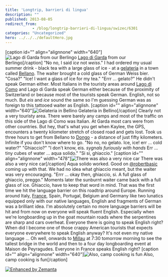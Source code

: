 ```yaml
---
title: 'Longtrip, barrieri di lingua'
description: ""
published: 2013-08-05
redirect_from: 
            - /blog/longtrip-barrieri-di-lingua/swizec/6301
categories: "Uncategorized"
hero: ../../../defaultHero.jpg
---
```

\[caption id="" align="alignnone" width="640"]![Lago di Garda from our Berlingo](https://www.filepicker.io/api/file/rMAKmIaQQh2VxmdEZKJq "Lago di Garda from our Berlingo") [Lago di Garda](http://en.wikipedia.org/wiki/Lake_Garda "Lake Garda") from our Berlingo\[/caption] "No no, I said _ice_ not _weiss_." I had ordered my usual summer drink - black tea with a large glass of ice - at a [gelateria](http://en.wikipedia.org/wiki/Gelato "Gelato") in a town called [Bellano](<http://maps.google.com/maps?ll=46.05,9.3&spn=0.1,0.1&q=46.05,9.3 (Bellano)&t=h> "Bellano"). The waiter brought a cold glass of German Weiss bier. "Cosa?" "Ice! I want a glass of ice for my tea." "Errr … gelato?" He didn't speak German either. Most Italians in the touristy areas around [Lago di Como](<http://maps.google.com/maps?ll=46.0,9.26666666667&spn=0.1,0.1&q=46.0,9.26666666667 (Lake%20Como)&t=h> "Lake Como") and Lago di Garda speak German either because of the proximity of Switzerland or because most of the tourists speak German. English, not so much. But _eis_ and _ice_ sound the same so I'm guessing German was as foreign to this tattooed waiter as English. \[caption id="" align="alignnone" width="640"]![Gelateria in Bellino](https://www.filepicker.io/api/file/tUgii1SoSY6z0tTJ8ywq "Gelateria in Bellino") Gelateria in Bellino\[/caption] Clearly not a very touristy area. There were barely any camps and most of the traffic on this side of the Lago di Como was Italian. At Garda most cars were from other countries. But hey, that's what you get when Kaylee, the GPS, encounters a twenty kilometer stretch of closed road and gets lost. Took us three hours to get from Bellano to [Dongo](<http://maps.google.com/maps?ll=46.1333333333,9.28333333333&spn=0.1,0.1&q=46.1333333333,9.28333333333 (Dongo%2C%20Lombardy)&t=h> "Dongo, Lombardy") - a distance of just fifty kilometers. Infinite if you don't know where to go. "No no, no gelato. Ice, ice! err … cold water?" "Ghiaccio?" "I don't know, eis. _sygnals furiously with hands_ Err … tiny cubes of water … aqua solido." "Si si, ghiaccio." \[caption id="" align="alignnone" width="478"]![There was also a very nice car](https://www.filepicker.io/api/file/9THk5tmwR6O8vE2vMEJA "There was also a very nice car") There was also a very nice car\[/caption] Aqua solido worked. Good on [@robertbasic](http://twitter.com/robertbasic) coming up with that. We had no idea what ghiaccio meant, but the waiter was very encouraging. "Errr … okay then, ghiaccio, si. A full glass of ghiaccio, preggo." Moments later the sunburnt waiter came back with a full glass of ice. Ghiaccio, have to keep that word in mind. That was the first time we hit the language barrier on this roadtrip around Europe. Running around Italy, [France](<http://maps.google.com/maps?ll=48.8566666667,2.35083333333&spn=10.0,10.0&q=48.8566666667,2.35083333333 (France)&t=h> "France"), Spain, Portugal, Belgium and Germany like two lunatics equipped only with our native languages, English and fragments of German was a brilliant idea. I'm absolutely certain no more language barriers will be hit and from now on everyone will speak fluent English. Especially when we're longboarding up in the goat mountain roads where the serpentines are sharp and cars overheat. Everyone there is going to speak English right? When did I become one of those crappy American tourists that expects everyone everywhere to speak English anyway? It's not even my native language ... Oh well, onwards to [Millau](http://en.wikipedia.org/wiki/Millau "Millau") at 7:30 tomorrow morning to see the tallest bridge in the world and then to a four day longboarding event at Maison de Peyragudes. Everyone in France speaks English right? \[caption id="" align="alignnone" width="640"]![Also, camp cooking is fun](https://www.filepicker.io/api/file/W9G0ao2QH2BE01syW42m "Also, camp cooking is fun") Also, camp cooking is fun\[/caption]

[![Enhanced by Zemanta](http://img.zemanta.com/zemified_e.png?x-id=05795a5f-ed53-42ba-80b0-e6920346a8bc)](http://www.zemanta.com/?px "Enhanced by Zemanta")